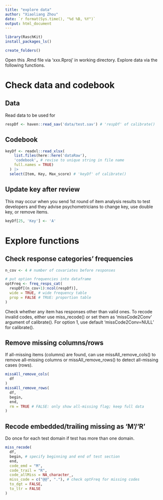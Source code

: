 ```yaml
---
title: "explore data"
author: "Xiaoliang Zhou"
date: `r format(Sys.time(), "%d %B, %Y")`
output: html_document
---
```


```r
library(RaschKit)
install_packages_ls()

create_folders()
```

Open this .Rmd file via 'xxx.Rproj' in working directory. Explore data via 
the following functions.

# Check data and codebook

## Data

Read data to be used for 

```r
respDf <- haven::read_sav('data/test.sav') # 'respDf' of calibrate()
```

## Codebook

```r
keyDf <- readxl::read_xlsx(
    list.files(here::here('dataRaw'), 
    'codebook', # revise to unique string in file name
    full.names = TRUE)
  ) |> 
  select(Item, Key, Max_score) # 'keyDf' of calibrate()
```

## Update key after review

This may occur when you send 1st round of item analysis results to test developers
and they advise psychometricians to change key, use double key, or remove items.

```r
keyDf[25, 'Key'] <- 'A'
```

# Explore functions

## Check response categories' frequencies

```r
n_cov <- 4 # number of covariates before responses

# put option frequencies into dataframe
optFreq <- freq_resps_cat(
  respDf[(n_cov+1):ncol(respDf)], 
  wide = TRUE, # wide frequency table
  prop = FALSE # TRUE: proportion table
) 
```

Check whether any item has responses other than valid ones. To recode
invalid codes, either use miss_recode() or set them as 'missCode2Conv' argument 
of calibrate(). For option 1, use default 'missCode2Conv=NULL' for calibrate().

## Remove missing columns/rows

If all-missing items (columns) are found, can use missAll_remove_cols() to remove
all-missing columns or missAll_remove_rows() to detect all-missing cases (rows).

```r
missAll_remove_cols(
  df
) 
missAll_remove_rows(
  df, 
  begin, 
  end, 
  rm = TRUE # FALSE: only show all-missing flag; keep full data
)
```

## Recode embedded/trailing missing as 'M'/'R'

Do once for each test domain if test has more than one domain.

```r
miss_recode(
  df,
  begin, # specify beginning and end of test section
  end,
  code_emd = "M",
  code_trail = "R",
  code_allMiss = NA_character_,
  miss_code = c("@@", "."), # check optFreq for missing codes
  to_dgt = FALSE,
  to_ltr = FALSE
)
```

